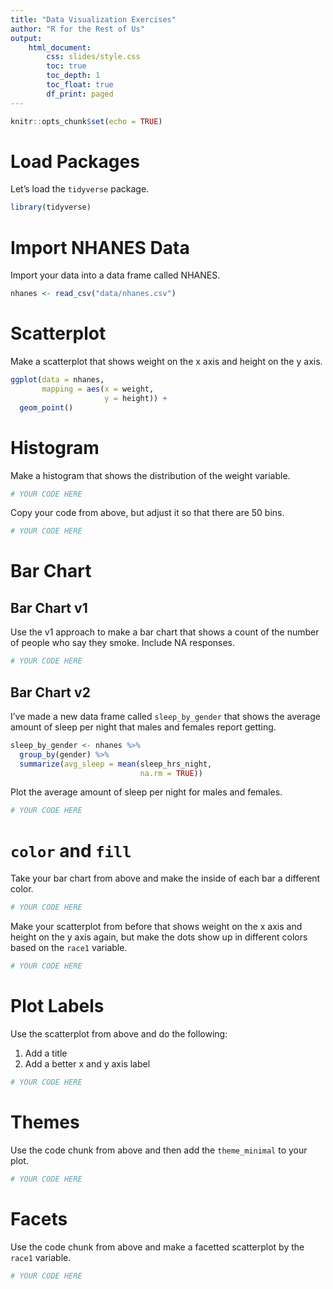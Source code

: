 ```yaml
---
title: "Data Visualization Exercises"
author: "R for the Rest of Us"
output: 
    html_document:
        css: slides/style.css
        toc: true
        toc_depth: 1
        toc_float: true
        df_print: paged
---
```



```r
knitr::opts_chunk$set(echo = TRUE)
```

# Load Packages

Let's load the `tidyverse` package. 

```r
library(tidyverse)
```

# Import NHANES Data

Import your data into a data frame called NHANES. 

```r
nhanes <- read_csv("data/nhanes.csv")
```


# Scatterplot

Make a scatterplot that shows weight on the x axis and height on the y axis.

```r
ggplot(data = nhanes,
       mapping = aes(x = weight,
                     y = height)) +
  geom_point()
```



# Histogram 

Make a histogram that shows the distribution of the weight variable.


```r
# YOUR CODE HERE 
```

Copy your code from above, but adjust it so that there are 50 bins.

```r
# YOUR CODE HERE 
```

# Bar Chart

## Bar Chart v1

Use the v1 approach to make a bar chart that shows a count of the number of people who say they smoke. Include NA responses.


```r
# YOUR CODE HERE 
```



## Bar Chart v2

I've made a new data frame called `sleep_by_gender` that shows the average amount of sleep per night that males and females report getting. 

```r
sleep_by_gender <- nhanes %>% 
  group_by(gender) %>% 
  summarize(avg_sleep = mean(sleep_hrs_night, 
                             na.rm = TRUE)) 
```

Plot the average amount of sleep per night for males and females.

```r
# YOUR CODE HERE 
```




# `color` and `fill`

Take your bar chart from above and make the inside of each bar a different color.

```r
# YOUR CODE HERE 
```

Make your scatterplot from before that shows weight on the x axis and height on the y axis again, but make the dots show up in different colors based on the `race1` variable.

```r
# YOUR CODE HERE 
```


# Plot Labels

Use the scatterplot from above and do the following:

1. Add a title
2. Add a better x and y axis label

```r
# YOUR CODE HERE 
```



# Themes

Use the code chunk from above and then add the `theme_minimal` to your plot.

```r
# YOUR CODE HERE 
```

# Facets

Use the code chunk from above and make a facetted scatterplot by the `race1` variable.

```r
# YOUR CODE HERE 
```

